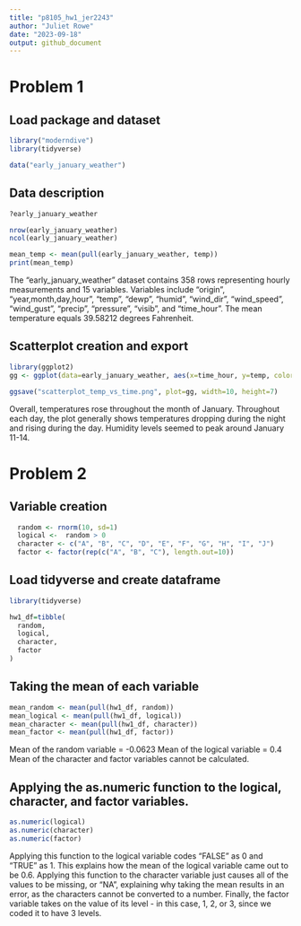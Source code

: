 ```yaml
---
title: "p8105_hw1_jer2243"
author: "Juliet Rowe"
date: "2023-09-18"
output: github_document
---
```

# Problem 1

## Load package and dataset

```r
library("moderndive")
library(tidyverse)

data("early_january_weather")

```


## Data description

```r
?early_january_weather

nrow(early_january_weather)
ncol(early_january_weather)

mean_temp <- mean(pull(early_january_weather, temp))
print(mean_temp)
```
The "early_january_weather" dataset contains 358 rows representing hourly measurements
and 15 variables. Variables include "origin", "year,month,day,hour", "temp", "dewp", "humid",
"wind_dir", "wind_speed", "wind_gust", "precip", "pressure", "visib", and "time_hour".
The mean temperature equals 39.58212 degrees Fahrenheit.

## Scatterplot creation and export

```r
library(ggplot2)
gg <- ggplot(data=early_january_weather, aes(x=time_hour, y=temp, color=humid)) + geom_point()

ggsave("scatterplot_temp_vs_time.png", plot=gg, width=10, height=7)
```
Overall, temperatures rose throughout the month of January. Throughout each day, the plot generally shows temperatures dropping during the night and rising during the day. Humidity levels seemed to peak around January 11-14.

# Problem 2

## Variable creation
```r
  random <- rnorm(10, sd=1)
  logical <-  random > 0
  character <- c("A", "B", "C", "D", "E", "F", "G", "H", "I", "J")
  factor <- factor(rep(c("A", "B", "C"), length.out=10))
```

## Load tidyverse and create dataframe
```r
library(tidyverse)

hw1_df=tibble(
  random,
  logical,
  character,
  factor
)
```

## Taking the mean of each variable
```r
mean_random <- mean(pull(hw1_df, random))
mean_logical <- mean(pull(hw1_df, logical))
mean_character <- mean(pull(hw1_df, character))
mean_factor <- mean(pull(hw1_df, factor))
```
Mean of the random variable = -0.0623
Mean of the logical variable = 0.4
Mean of the character and factor variables cannot be calculated.

## Applying the as.numeric function to the logical, character, and factor variables.
```r
as.numeric(logical)
as.numeric(character)
as.numeric(factor)
```
Applying this function to the logical variable codes "FALSE" as 0 and "TRUE" as 1. This explains how the mean of the logical variable came out to be 0.6. Applying this function to the character variable just causes all of the values to be missing, or "NA", explaining why taking the mean results in an error, as the characters cannot be converted to a number. Finally, the factor variable takes on the value of its level - in this case, 1, 2, or 3, since we coded it to have 3 levels. 
